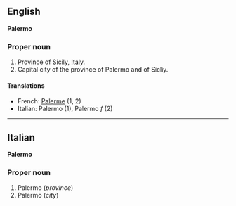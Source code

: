 ==English==
'''Palermo'''

===Proper noun===

#Province of [[Sicily]], [[Italy]].
#Capital city of the province of Palermo and of Sicliy.

====Translations====

*French: [[Palerme]] (1, 2)
*Italian: Palermo (1), Palermo ''f'' (2)

----

==Italian==
'''Palermo'''

===Proper noun===

#Palermo (''province'')
#Palermo (''city'')